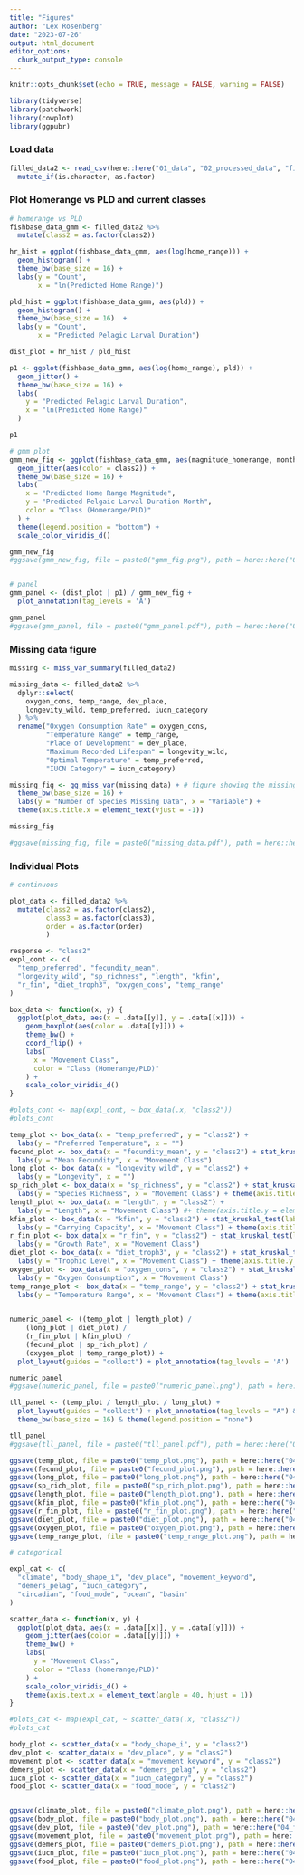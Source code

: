 ```yaml
---
title: "Figures"
author: "Lex Rosenberg"
date: "2023-07-26"
output: html_document
editor_options: 
  chunk_output_type: console
---
```


```r
knitr::opts_chunk$set(echo = TRUE, message = FALSE, warning = FALSE)

library(tidyverse)
library(patchwork)
library(cowplot)
library(ggpubr)

```

### Load data

```r
filled_data2 <- read_csv(here::here("01_data", "02_processed_data", "filled_data2.csv")) %>%
  mutate_if(is.character, as.factor)
```

### Plot Homerange vs PLD and current classes

```r

# homerange vs PLD
fishbase_data_gmm <- filled_data2 %>%
  mutate(class2 = as.factor(class2))

hr_hist = ggplot(fishbase_data_gmm, aes(log(home_range))) +
  geom_histogram() +
  theme_bw(base_size = 16) +
  labs(y = "Count",
       x = "ln(Predicted Home Range)")

pld_hist = ggplot(fishbase_data_gmm, aes(pld)) +
  geom_histogram() +
  theme_bw(base_size = 16)  +
  labs(y = "Count",
       x = "Predicted Pelagic Larval Duration")

dist_plot = hr_hist / pld_hist

p1 <- ggplot(fishbase_data_gmm, aes(log(home_range), pld)) +
  geom_jitter() +
  theme_bw(base_size = 16) +
  labs(
    y = "Predicted Pelagic Larval Duration",
    x = "ln(Predicted Home Range)"
  )

p1

# gmm plot
gmm_new_fig <- ggplot(fishbase_data_gmm, aes(magnitude_homerange, month_pld)) +
  geom_jitter(aes(color = class2)) +
  theme_bw(base_size = 16) +
  labs(
    x = "Predicted Home Range Magnitude",
    y = "Predicted Pelgaic Larval Duration Month",
    color = "Class (Homerange/PLD)"
  ) +
  theme(legend.position = "bottom") +
  scale_color_viridis_d()

gmm_new_fig
#ggsave(gmm_new_fig, file = paste0("gmm_fig.png"), path = here::here("04_figs"), height = 8, width = 15)


# panel
gmm_panel <- (dist_plot | p1) / gmm_new_fig + 
  plot_annotation(tag_levels = 'A')

gmm_panel
#ggsave(gmm_panel, file = paste0("gmm_panel.pdf"), path = here::here("04_figs"), height = 10, width = 15)

```


### Missing data figure

```r

missing <- miss_var_summary(filled_data2)

missing_data <- filled_data2 %>%
  dplyr::select(
    oxygen_cons, temp_range, dev_place,
    longevity_wild, temp_preferred, iucn_category
  ) %>% 
  rename("Oxygen Consumption Rate" = oxygen_cons,
         "Temperature Range" = temp_range,
         "Place of Development" = dev_place,
         "Maximum Recorded Lifespan" = longevity_wild,
         "Optimal Temperature" = temp_preferred,
         "IUCN Category" = iucn_category)

missing_fig <- gg_miss_var(missing_data) + # figure showing the missing data
  theme_bw(base_size = 16) +
  labs(y = "Number of Species Missing Data", x = "Variable") +
  theme(axis.title.x = element_text(vjust = -1))

missing_fig

#ggsave(missing_fig, file = paste0("missing_data.pdf"), path = here::here("04_figs", "final_figs"), height = 5, width = 10)

```


### Individual Plots

```r
# continuous

plot_data <- filled_data2 %>%
  mutate(class2 = as.factor(class2), 
         class3 = as.factor(class3), 
         order = as.factor(order)
         )

response <- "class2"
expl_cont <- c(
  "temp_preferred", "fecundity_mean",
  "longevity_wild", "sp_richness", "length", "kfin",
  "r_fin", "diet_troph3", "oxygen_cons", "temp_range"
)

box_data <- function(x, y) {
  ggplot(plot_data, aes(x = .data[[y]], y = .data[[x]])) +
    geom_boxplot(aes(color = .data[[y]])) +
    theme_bw() +
    coord_flip() +
    labs(
      x = "Movement Class",
      color = "Class (Homerange/PLD)"
    ) +
    scale_color_viridis_d()
}

#plots_cont <- map(expl_cont, ~ box_data(.x, "class2"))
#plots_cont
```

```r
temp_plot <- box_data(x = "temp_preferred", y = "class2") +
  labs(y = "Preferred Temperature", x = "")
fecund_plot <- box_data(x = "fecundity_mean", y = "class2") + stat_kruskal_test(label.y = 1000000, label.x = 5.5, position = "jitter") +
  labs(y = "Mean Fecundity", x = "Movement Class")
long_plot <- box_data(x = "longevity_wild", y = "class2") +
  labs(y = "Longevity", x = "")
sp_rich_plot <- box_data(x = "sp_richness", y = "class2") + stat_kruskal_test(label.y = 1100, position = "jitter") +
  labs(y = "Species Richness", x = "Movement Class") + theme(axis.title.y = element_blank(), axis.text.y = element_blank())
length_plot <- box_data(x = "length", y = "class2") +
  labs(y = "Length", x = "Movement Class") #+ theme(axis.title.y = element_blank(), axis.text.y = element_blank())
kfin_plot <- box_data(x = "kfin", y = "class2") + stat_kruskal_test(label.y = 10000000, position = "jitter") +
  labs(y = "Carrying Capacity", x = "Movement Class") + theme(axis.title.y = element_blank(), axis.text.y = element_blank())
r_fin_plot <- box_data(x = "r_fin", y = "class2") + stat_kruskal_test(label.y = 1, label.x = 6, position = "jitter") +
  labs(y = "Growth Rate", x = "Movement Class")
diet_plot <- box_data(x = "diet_troph3", y = "class2") + stat_kruskal_test(label.y = 2.5, label.x = 5.5, position = "jitter") +
  labs(y = "Trophic Level", x = "Movement Class") + theme(axis.title.y = element_blank(), axis.text.y = element_blank())
oxygen_plot <- box_data(x = "oxygen_cons", y = "class2") + stat_kruskal_test(label.y = 2000, label.x = 6, position = "jitter") +
  labs(y = "Oxygen Consumption", x = "Movement Class")
temp_range_plot <- box_data(x = "temp_range", y = "class2") + stat_kruskal_test(label.y = 20, label.x = 3.5, position = "jitter") +
  labs(y = "Temperature Range", x = "Movement Class") + theme(axis.title.y = element_blank(), axis.text.y = element_blank())

 
numeric_panel <- ((temp_plot | length_plot) / 
    (long_plot | diet_plot) /
    (r_fin_plot | kfin_plot) / 
    (fecund_plot | sp_rich_plot) /
    (oxygen_plot | temp_range_plot)) + 
  plot_layout(guides = "collect") + plot_annotation(tag_levels = 'A')

numeric_panel
#ggsave(numeric_panel, file = paste0("numeric_panel.png"), path = here::here("04_figs", "individual_plots", "numeric"), height = 21, width = 14) 

tll_panel <- (temp_plot / length_plot / long_plot) +
  plot_layout(guides = "collect") + plot_annotation(tag_levels = "A") &
  theme_bw(base_size = 16) & theme(legend.position = "none")

tll_panel
#ggsave(tll_panel, file = paste0("tll_panel.pdf"), path = here::here("04_figs"), height = 12, width = 6)

```

```r

ggsave(temp_plot, file = paste0("temp_plot.png"), path = here::here("04_figs", "individual_plots", "numeric"), height = 10, width = 10) 
ggsave(fecund_plot, file = paste0("fecund_plot.png"), path = here::here("04_figs", "individual_plots", "numeric"), height = 10, width = 10)
ggsave(long_plot, file = paste0("long_plot.png"), path = here::here("04_figs", "individual_plots", "numeric"), height = 10, width = 10)
ggsave(sp_rich_plot, file = paste0("sp_rich_plot.png"), path = here::here("04_figs", "individual_plots", "numeric"), height = 10, width = 10)
ggsave(length_plot, file = paste0("length_plot.png"), path = here::here("04_figs", "individual_plots", "numeric"), height = 10, width = 10)
ggsave(kfin_plot, file = paste0("kfin_plot.png"), path = here::here("04_figs", "individual_plots", "numeric"), height = 10, width = 10)
ggsave(r_fin_plot, file = paste0("r_fin_plot.png"), path = here::here("04_figs", "individual_plots", "numeric"), height = 10, width = 10)
ggsave(diet_plot, file = paste0("diet_plot.png"), path = here::here("04_figs", "individual_plots", "numeric"), height = 10, width = 10)
ggsave(oxygen_plot, file = paste0("oxygen_plot.png"), path = here::here("04_figs", "individual_plots", "numeric"), height = 10, width = 10)
ggsave(temp_range_plot, file = paste0("temp_range_plot.png"), path = here::here("04_figs", "individual_plots", "numeric"), height = 10, width = 10)

```



```r
# categorical

expl_cat <- c(
  "climate", "body_shape_i", "dev_place", "movement_keyword",
  "demers_pelag", "iucn_category",
  "circadian", "food_mode", "ocean", "basin"
)

scatter_data <- function(x, y) {
  ggplot(plot_data, aes(x = .data[[x]], y = .data[[y]])) +
    geom_jitter(aes(color = .data[[y]])) +
    theme_bw() +
    labs(
      y = "Movement Class",
      color = "Class (homerange/PLD)"
    ) +
    scale_color_viridis_d() +
    theme(axis.text.x = element_text(angle = 40, hjust = 1))
}

#plots_cat <- map(expl_cat, ~ scatter_data(.x, "class2"))
#plots_cat
```

```r

body_plot <- scatter_data(x = "body_shape_i", y = "class2")
dev_plot <- scatter_data(x = "dev_place", y = "class2")
movement_plot <- scatter_data(x = "movement_keyword", y = "class2")
demers_plot <- scatter_data(x = "demers_pelag", y = "class2")
iucn_plot <- scatter_data(x = "iucn_category", y = "class2")
food_plot <- scatter_data(x = "food_mode", y = "class2")


ggsave(climate_plot, file = paste0("climate_plot.png"), path = here::here("04_figs", "individual_plots", "categorical"), height = 10, width = 10)
ggsave(body_plot, file = paste0("body_plot.png"), path = here::here("04_figs", "individual_plots", "categorical"), height = 10, width = 10)
ggsave(dev_plot, file = paste0("dev_plot.png"), path = here::here("04_figs", "individual_plots", "categorical"), height = 10, width = 10)
ggsave(movement_plot, file = paste0("movement_plot.png"), path = here::here("04_figs", "individual_plots", "categorical"), height = 10, width = 10)
ggsave(demers_plot, file = paste0("demers_plot.png"), path = here::here("04_figs", "individual_plots", "categorical"), height = 10, width = 10)
ggsave(iucn_plot, file = paste0("iucn_plot.png"), path = here::here("04_figs", "individual_plots", "categorical"), height = 10, width = 10)
ggsave(food_plot, file = paste0("food_plot.png"), path = here::here("04_figs", "individual_plots", "categorical"), height = 10, width = 10)

```










